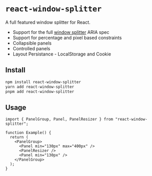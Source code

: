 

# `react-window-splitter`

A full featured window splitter for React.

- Support for the full [window splitter](https://www.w3.org/WAI/ARIA/apg/patterns/windowsplitter/) ARIA spec
- Support for percentage and pixel based constraints
- Collapsible panels
- Controlled panels
- Layout Persistance - LocalStorage and Cookie


<div className="my-6">
  <HeaderExample />
</div>

## Install

```bash
npm install react-window-splitter
yarn add react-window-splitter
pnpm add react-window-splitter
```

## Usage

```tsx
import { PanelGroup, Panel, PanelResizer } from "react-window-splitter";

function Example() {
  return (
    <PanelGroup>
      <Panel min="130px" max="400px" />
      <PanelResizer />
      <Panel min="130px" />
    </PanelGroup>
  );
}
```